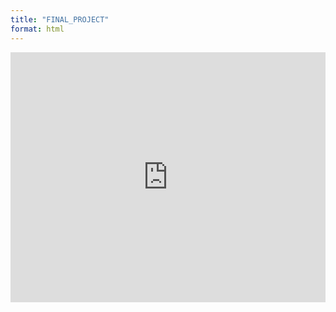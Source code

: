 ---
title: "FINAL_PROJECT"
format: html
---

```{=html}
<iframe height="400" width="100%" frameborder="no" src="https://cjyryan.shinyapps.io/TaylorTweetCount/"></iframe>
```
